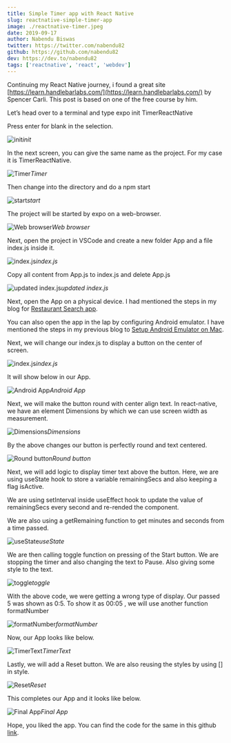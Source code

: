 ```yaml
---
title: Simple Timer app with React Native
slug: reactnative-simple-timer-app
image: ./reactnative-timer.jpeg
date: 2019-09-17
author: Nabendu Biswas
twitter: https://twitter.com/nabendu82
github: https://github.com/nabendu82
dev: https://dev.to/nabendu82
tags: ['reactnative', 'react', 'webdev']
---
```


Continuing my React Native journey, i found a great site [https://learn.handlebarlabs.com/](https://learn.handlebarlabs.com/) by Spencer Carli. This post is based on one of the free course by him.

Let’s head over to a terminal and type expo init TimerReactNative

Press enter for blank in the selection.

![init](https://res.cloudinary.com/dxkxvfo2o/image/upload/v1590389543/TimerReactnative/1_ybleij.png)*init*

In the next screen, you can give the same name as the project. For my case it is TimerReactNative.

![Timer](https://res.cloudinary.com/dxkxvfo2o/image/upload/v1590389543/TimerReactnative/2_qsyavt.png)*Timer*

Then change into the directory and do a npm start

![start](https://res.cloudinary.com/dxkxvfo2o/image/upload/v1590389542/TimerReactnative/3_qqre6i.png)*start*

The project will be started by expo on a web-browser.

![Web browser](https://res.cloudinary.com/dxkxvfo2o/image/upload/v1590389542/TimerReactnative/4_j3egz5.png)*Web browser*

Next, open the project in VSCode and create a new folder App and a file index.js inside it.

![index.js](https://res.cloudinary.com/dxkxvfo2o/image/upload/v1590389542/TimerReactnative/5_dvrfla.png)*index.js*

Copy all content from App.js to index.js and delete App.js

![updated index.js](https://res.cloudinary.com/dxkxvfo2o/image/upload/v1590389542/TimerReactnative/6_yryga2.png)*updated index.js*

Next, open the App on a physical device. I had mentioned the steps in my blog for [Restaurant Search app](https://dev.to/nabendu82/restaurant-search-app-with-react-native-using-zomato-api-5g5b).

You can also open the app in the lap by configuring Android emulator. I have mentioned the steps in my previous blog to [Setup Android Emulator on Mac](https://dev.to/nabendu82/android-emulator-setup-for-expo-on-mac-4n1j).

Next, we will change our index.js to display a button on the center of screen.

![index.js](https://res.cloudinary.com/dxkxvfo2o/image/upload/v1590389542/TimerReactnative/7_fgpari.png)*index.js*

It will show below in our App.

![Android App](https://res.cloudinary.com/dxkxvfo2o/image/upload/v1590389540/TimerReactnative/8_pzmguo.png)*Android App*

Next, we will make the button round with center align text. In react-native, we have an element Dimensions by which we can use screen width as measurement.

![Dimensions](https://res.cloudinary.com/dxkxvfo2o/image/upload/v1590389542/TimerReactnative/9_mt9ktz.png)*Dimensions*

By the above changes our button is perfectly round and text centered.

![Round button](https://res.cloudinary.com/dxkxvfo2o/image/upload/v1590389541/TimerReactnative/10_l5k3nz.png)*Round button*

Next, we will add logic to display timer text above the button. Here, we are using useState hook to store a variable remainingSecs and also keeping a flag isActive.

We are using setInterval inside useEffect hook to update the value of remainingSecs every second and re-rended the component.

We are also using a getRemaining function to get minutes and seconds from a time passed.

![useState](https://res.cloudinary.com/dxkxvfo2o/image/upload/v1590389541/TimerReactnative/11-1_st5272.png)*useState*

We are then calling toggle function on pressing of the Start button. We are stopping the timer and also changing the text to Pause. Also giving some style to the text.

![toggle](https://res.cloudinary.com/dxkxvfo2o/image/upload/v1590389541/TimerReactnative/11-2_yj6gjv.png)*toggle*

With the above code, we were getting a wrong type of display. Our passed 5 was shown as 0:5. To show it as 00:05 , we will use another function formatNumber

![formatNumber](https://res.cloudinary.com/dxkxvfo2o/image/upload/v1590389541/TimerReactnative/12_nclpen.png)*formatNumber*

Now, our App looks like below.

![TimerText](https://res.cloudinary.com/dxkxvfo2o/image/upload/v1590389541/TimerReactnative/13_hxdo09.png)*TimerText*

Lastly, we will add a Reset button. We are also reusing the styles by using [] in style.

![Reset](https://res.cloudinary.com/dxkxvfo2o/image/upload/v1590389541/TimerReactnative/14_yzc63q.png)*Reset*

This completes our App and it looks like below.

![Final App](https://res.cloudinary.com/dxkxvfo2o/image/upload/v1590389541/TimerReactnative/15_f1g2zl.png)*Final App*

Hope, you liked the app. You can find the code for the same in this github [link](https://github.com/nabendu82/TimerReactNative).

